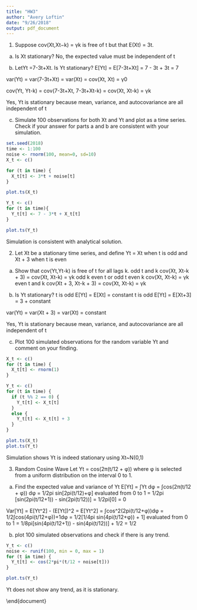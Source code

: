 ```yaml
---
title: "HW3"
author: "Avery Loftin"
date: "9/26/2018"
output: pdf_document
---
```


1. Suppose cov(Xt,Xt−k) = γk is free of t but that E(Xt) = 3t.
(a) Is Xt stationary?
No, the expected value must be independent of t
  
(b) LetYt =7-3t+Xt. Is Yt stationary?
E[Yt] = E[7-3t+Xt] = 7 - 3t + 3t = 7

var(Yt) = var(7-3t+Xt) = var(Xt) = cov(Xt, Xt) = γ0

cov(Yt, Yt-k) = cov(7-3t+Xt, 7-3t+Xt-k) = cov(Xt, Xt-k) = γk

Yes, Yt is stationary because mean, variance, and autocovariance are all independent of t

(c) Simulate 100 observations for both Xt and Yt and plot as a time series. Check if your answer for parts a and b are consistent with your simulation.

```r
set.seed(2018)
time <- 1:100
noise <- rnorm(100, mean=0, sd=10)
X_t <- c()

for (t in time) {
  X_t[t] <- 3*t + noise[t]
}

plot.ts(X_t)
```

```r
Y_t <- c()
for (t in time){
  Y_t[t] <- 7 - 3*t + X_t[t]
}

plot.ts(Y_t)
```

Simulation is consistent with analytical solution.

2. Let Xt be a stationary time series, and define Yt = Xt when t is odd and Xt + 3 when t is even
(a) Show that cov(Yt,Yt-k) is free of t for all lags k.
odd t and k
cov(Xt, Xt-k + 3) = cov(Xt, Xt-k) = γk
odd k even t or odd t even k
cov(Xt, Xt-k) = γk
even t and k
cov(Xt + 3, Xt-k + 3) = cov(Xt, Xt-k) = γk

(b) Is Yt stationary?
t is odd
E[Yt] = E[Xt] = constant
t is odd
E[Yt] = E[Xt+3] = 3 + constant

var(Yt) = var(Xt + 3) = var(Xt) = constant

Yes, Yt is stationary because mean, variance, and autocovariance are all independent of t

(c) Plot 100 simulated observations for the random variable Yt and comment on your finding.

```r
X_t <- c()
for (t in time) {
  X_t[t] <- rnorm(1)
}

Y_t <- c()
for (t in time) {
  if (t %% 2 == 0) {
    Y_t[t] <- X_t[t]
  }
  else {
    Y_t[t] <- X_t[t] + 3
  }
}

plot.ts(X_t)
plot.ts(Y_t)
```

Simulation shows Yt is indeed stationary using Xt~N(0,1)

3. Random Cosine Wave Let Yt = cos(2π(t/12 + φ)) where φ is selected from a uniform distribution on the interval 0 to 1.

(a) Find the expected value and variance of Yt
E[Yt] = ∫Yt dφ = ∫cos(2π(t/12 + φ)) dφ  = 1/2pi sin[2pi(t/12)+φ] evaluated from 0 to 1
= 1/2pi [sin(2pi(t/12+1)) - sin(2pi(t/12))] = 1/2pi[0] = 0

Var[Yt] = E[Yt^2] - (E[Yt])^2 = E[Yt^2] = ∫cos^2(2pi(t/12+φ))dφ
= 1/2∫cos(4pi(t/12+φ))+1dφ = 1/2[1/4pi sin(4pi(t/12+φ)) + 1] evaluated from 0 to 1
= 1/8pi[sin(4pi(t/12+1)) - sin(4pi(t/12))] + 1/2 = 1/2

(b) plot 100 simulated observations and check if there is any trend.

```r
Y_t <- c()
noise <- runif(100, min = 0, max = 1)
for (t in time) {
  Y_t[t] <- cos(2*pi*(t/12 + noise[t]))
}

plot.ts(Y_t)
```

Yt does not show any trend, as it is stationary.

\end{document}